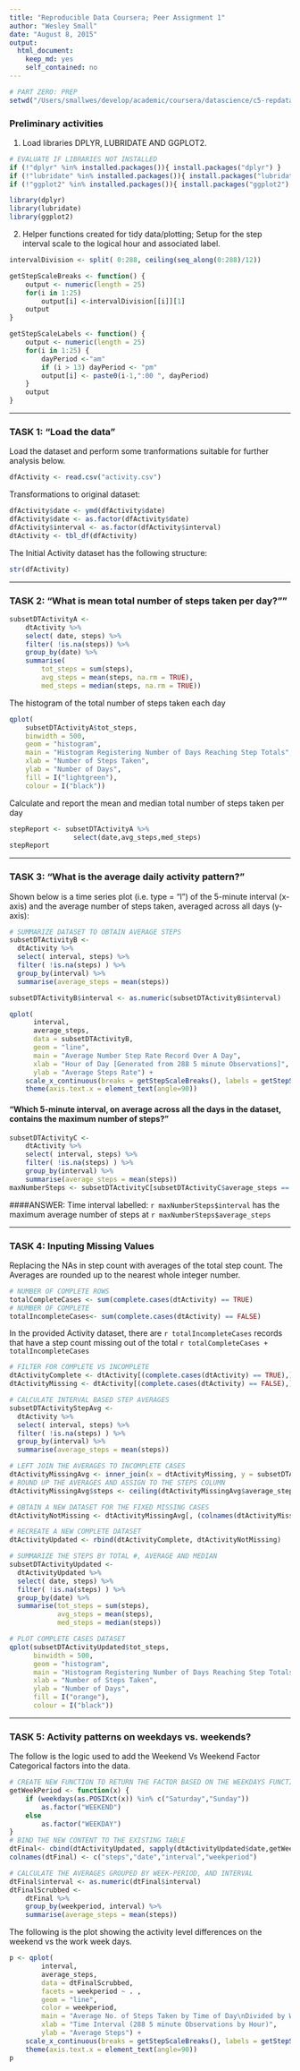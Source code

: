 ```yaml
---
title: "Reproducible Data Coursera; Peer Assignment 1"
author: "Wesley Small"
date: "August 8, 2015"
output: 
  html_document: 
    keep_md: yes
    self_contained: no
---
```

```r
# PART ZERO: PREP
setwd("/Users/smallwes/develop/academic/coursera/datascience/c5-repdata/pa1")
```

### Preliminary activities
1. Load libraries DPLYR, LUBRIDATE AND GGPLOT2.
```r
# EVALUATE IF LIBRARIES NOT INSTALLED
if (!"dplyr" %in% installed.packages()){ install.packages("dplyr") } 
if (!"lubridate" %in% installed.packages()){ install.packages("lubridate") } 
if (!"ggplot2" %in% installed.packages()){ install.packages("ggplot2") } 
```
```r
library(dplyr)
library(lubridate)
library(ggplot2)
```

2. Helper functions created for tidy data/plotting; Setup for the step interval scale to the logical hour and associated label.
```r
intervalDivision <- split( 0:288, ceiling(seq_along(0:288)/12))

getStepScaleBreaks <- function() { 
    output <- numeric(length = 25) 
    for(i in 1:25) 
        output[i] <-intervalDivision[[i]][1] 
    output
}

getStepScaleLabels <- function() { 
    output <- numeric(length = 25) 
    for(i in 1:25) {
        dayPeriod <-"am"
        if (i > 13) dayPeriod <- "pm"
        output[i] <- paste0(i-1,":00 ", dayPeriod)
    }
    output
}
```

***
### TASK 1: "Load the data"
Load the dataset and perform some tranformations suitable for further analysis below.
```r
dfActivity <- read.csv("activity.csv")
```

Transformations to original dataset:
```r
dfActivity$date <- ymd(dfActivity$date)
dfActivity$date <- as.factor(dfActivity$date)
dfActivity$interval <- as.factor(dfActivity$interval) 
dtActivity <- tbl_df(dfActivity)
```

The Initial Activity dataset has the following structure:
```r
str(dfActivity)
```
***
### TASK 2: "What is mean total number of steps taken per day?""
```r
subsetDTActivityA <- 
    dtActivity %>% 
    select( date, steps) %>%
    filter( !is.na(steps)) %>%
    group_by(date) %>%
    summarise(
        tot_steps = sum(steps),
        avg_steps = mean(steps, na.rm = TRUE),
        med_steps = median(steps, na.rm = TRUE))
```
The histogram of the total number of steps taken each day
```r
qplot(
    subsetDTActivityA$tot_steps,
    binwidth = 500,
    geom = "histogram", 
    main = "Histogram Registering Number of Days Reaching Step Totals",
    xlab = "Number of Steps Taken",
    ylab = "Number of Days",
    fill = I("lightgreen"), 
    colour = I("black")) 
```

Calculate and report the mean and median total number of steps taken per day
```r
stepReport <- subsetDTActivityA %>%
                select(date,avg_steps,med_steps)
stepReport
```

***
### TASK 3: "What is the average daily activity pattern?"
Shown below is a time series plot (i.e. type = "l") of the 5-minute interval (x-axis) and the average number of steps taken, averaged across all days (y-axis):
```r
# SUMMARIZE DATASET TO OBTAIN AVERAGE STEPS
subsetDTActivityB <- 
  dtActivity %>% 
  select( interval, steps) %>%
  filter( !is.na(steps) ) %>%
  group_by(interval) %>%
  summarise(average_steps = mean(steps))

subsetDTActivityB$interval <- as.numeric(subsetDTActivityB$interval) 
```
```r
qplot(
      interval, 
      average_steps,
      data = subsetDTActivityB,
      geom = "line",
      main = "Average Number Step Rate Record Over A Day",
      xlab = "Hour of Day [Generated from 288 5 minute Observations]",
      ylab = "Average Steps Rate") + 
    scale_x_continuous(breaks = getStepScaleBreaks(), labels = getStepScaleLabels()) +
    theme(axis.text.x = element_text(angle=90))
```

#### "Which 5-minute interval, on average across all the days in the dataset, contains the maximum number of steps?"
```r
subsetDTActivityC <- 
    dtActivity %>% 
    select( interval, steps) %>%
    filter( !is.na(steps) ) %>%
    group_by(interval) %>%
    summarise(average_steps = mean(steps))
maxNumberSteps <- subsetDTActivityC[subsetDTActivityC$average_steps == max(subsetDTActivityC$average_steps),]
```
####ANSWER: 
Time interval labelled: `r maxNumberSteps$interval` has the maximum average number of steps at `r maxNumberSteps$average_steps`

***
### TASK 4: Inputing Missing Values
Replacing the NAs in step count with averages of the total step count.  The Averages are rounded up to the nearest whole integer number.
```r
# NUMBER OF COMPLETE ROWS
totalCompleteCases <- sum(complete.cases(dtActivity) == TRUE)
# NUMBER OF COMPLETE
totalIncompleteCases<- sum(complete.cases(dtActivity) == FALSE)
```
In the provided Activity dataset, there are `r totalIncompleteCases` records that have a step count missing out of the total `r totalCompleteCases + totalIncompleteCases`

```r
# FILTER FOR COMPLETE VS INCOMPLETE
dtActivityComplete <- dtActivity[(complete.cases(dtActivity) == TRUE),]
dtActivityMissing <- dtActivity[(complete.cases(dtActivity) == FALSE),]

# CALCULATE INTERVAL BASED STEP AVERAGES
subsetDTActivityStepAvg <- 
  dtActivity %>% 
  select( interval, steps) %>%
  filter( !is.na(steps) ) %>%
  group_by(interval) %>%
  summarise(average_steps = mean(steps))

# LEFT JOIN THE AVERAGES TO INCOMPLETE CASES
dtActivityMissingAvg <- inner_join(x = dtActivityMissing, y = subsetDTActivityStepAvg)
# ROUND UP THE AVERAGES AND ASSIGN TO THE STEPS COLUMN
dtActivityMissingAvg$steps <- ceiling(dtActivityMissingAvg$average_steps)

# OBTAIN A NEW DATASET FOR THE FIXED MISSING CASES
dtActivityNotMissing <- dtActivityMissingAvg[, (colnames(dtActivityMissingAvg) %in% c("steps","date","interval"))]

# RECREATE A NEW COMPLETE DATASET
dtActivityUpdated <- rbind(dtActivityComplete, dtActivityNotMissing)

# SUMMARIZE THE STEPS BY TOTAL #, AVERAGE AND MEDIAN
subsetDTActivityUpdated <- 
  dtActivityUpdated %>% 
  select( date, steps) %>%
  filter( !is.na(steps) ) %>%
  group_by(date) %>%
  summarise(tot_steps = sum(steps),
            avg_steps = mean(steps),
            med_steps = median(steps))
```

```r
# PLOT COMPLETE CASES DATASET
qplot(subsetDTActivityUpdated$tot_steps,
      binwidth = 500,
      geom = "histogram", 
      main = "Histogram Registering Number of Days Reaching Step Totals",
      xlab = "Number of Steps Taken",
      ylab = "Number of Days",
      fill = I("orange"), 
      colour = I("black")) 
```

***
### TASK 5: Activity patterns on weekdays vs. weekends?
The follow is the logic used to add the Weekend Vs Weekend Factor Categorical factors into the data.
```r
# CREATE NEW FUNCTION TO RETURN THE FACTOR BASED ON THE WEEKDAYS FUNCTION
getWeekPeriod <- function(x) { 
    if (weekdays(as.POSIXct(x)) %in% c("Saturday","Sunday"))
        as.factor("WEEKEND") 
    else
        as.factor("WEEKDAY") 
}
# BIND THE NEW CONTENT TO THE EXISTING TABLE
dtFinal<- cbind(dtActivityUpdated, sapply(dtActivityUpdated$date,getWeekPeriod))
colnames(dtFinal) <- c("steps","date","interval","weekperiod")

# CALCULATE THE AVERAGES GROUPED BY WEEK-PERIOD, AND INTERVAL
dtFinal$interval <- as.numeric(dtFinal$interval)
dtFinalScrubbed <- 
    dtFinal %>% 
    group_by(weekperiod, interval) %>%
    summarise(average_steps = mean(steps))

```

The following is the plot showing the activity level differences on the weekend vs the work week days.
```r
p <- qplot(
        interval, 
        average_steps, 
        data = dtFinalScrubbed, 
        facets = weekperiod ~ . , 
        geom = "line",
        color = weekperiod,
        main = "Average No. of Steps Taken by Time of Day\nDivided by Weekend Period",
        xlab = "Time Interval (288 5 minute Observations by Hour)",
        ylab = "Average Steps") +
    scale_x_continuous(breaks = getStepScaleBreaks(), labels = getStepScaleLabels()) +
    theme(axis.text.x = element_text(angle=90))
p
```
